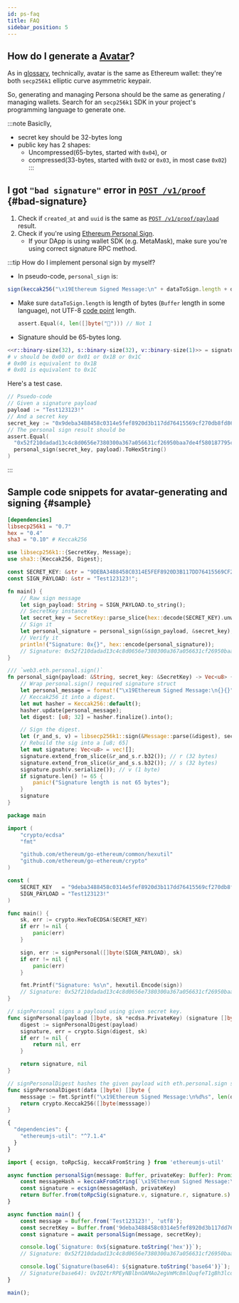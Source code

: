 ```yaml
---
id: ps-faq
title: FAQ
sidebar_position: 5
---
```



## How do I generate a [Avatar](ps-glossary#glossary-avatar)?

As in [glossary](ps-glossary#glossary-avatar), technically, avatar
is the same as Ethereum wallet: they're both `secp256k1` elliptic
curve asymmetric keypair.

So, generating and managing Persona should be the same as generating /
managing wallets. Search for an `secp256k1` SDK in your project's
programming language to generate one.

:::note
Basiclly,

- secret key should be 32-bytes long
- public key has 2 shapes:
  - Uncompressed(65-bytes, started with `0x04`), or
  - compressed(33-bytes, started with `0x02` or `0x03`, in most case `0x02`)
:::

## I got `"bad signature"` error in [`POST /v1/proof`](/rest-api/proofservice-api#proof-add) {#bad-signature}

1. Check if `created_at` and `uuid` is the same as [`POST /v1/proof/payload`](/rest-api/proofservice-api#proof-payload) result.
2. Check if you're using [Ethereum Personal Sign](https://github.com/ChainSafe/web3.js/blob/1.x/docs/web3-eth-personal.rst#sign).
   - If your DApp is using wallet SDK (e.g. MetaMask), make sure
     you're using correct signature RPC method.

:::tip How do I implement personal sign by myself?
- In pseudo-code, `personal_sign` is:
```javascript
sign(keccak256("\x19Ethereum Signed Message:\n" + dataToSign.length + dataToSign)))
```
- Make sure `dataToSign.length` is length of bytes (`Buffer`
  length in some language), not UTF-8 [code
  point](https://en.wikipedia.org/wiki/Code_point) length.
  ```go
  assert.Equal(4, len([]byte("🐎"))) // Not 1
  ```
- Signature should be 65-bytes long.

```elixir
<<r::binary-size(32), s::binary-size(32), v::binary-size(1)>> = signature_binary
# v should be 0x00 or 0x01 or 0x1B or 0x1C
# 0x00 is equivalent to 0x1B
# 0x01 is equivalent to 0x1C
```

Here's a test case.

```go
// Psuedo-code
// Given a signature payload
payload := "Test123123!"
// And a secret key
secret_key := "0x9deba3488458c0314e5fef8920d3b117dd76415569cf270db8fd864896c02732"
// The personal sign result should be
assert.Equal(
  "0x52f210dadad13c4c8d0656e7380300a367a056631cf26950baa7de4f580187795c76b5fc94de5bd0b8af4d5df432687d900402cba86a12570af56be35ba8d56401",
  personal_sign(secret_key, payload).ToHexString()
)
```
:::

## Sample code snippets for avatar-generating and signing {#sample}

<Tabs>
  <TabItem value="rust" label="Rust" default>

```toml title="Cargo.toml"
[dependencies]
libsecp256k1 = "0.7"
hex = "0.4"
sha3 = "0.10" # Keccak256
```

```rust title="src/main.rs"
use libsecp256k1::{SecretKey, Message};
use sha3::{Keccak256, Digest};

const SECRET_KEY: &str = "9DEBA3488458C0314E5FEF8920D3B117DD76415569CF270DB8FD864896C02732";
const SIGN_PAYLOAD: &str = "Test123123!";

fn main() {
    // Raw sign message
    let sign_payload: String = SIGN_PAYLOAD.to_string();
    // SecretKey instance
    let secret_key = SecretKey::parse_slice(hex::decode(SECRET_KEY).unwrap().as_slice()).unwrap();
    // Sign it
    let personal_signature = personal_sign(&sign_payload, &secret_key);
    // Verify it
    println!("Signature: 0x{}", hex::encode(personal_signature));
    // Signature: 0x52f210dadad13c4c8d0656e7380300a367a056631cf26950baa7de4f580187795c76b5fc94de5bd0b8af4d5df432687d900402cba86a12570af56be35ba8d56401
}

/// `web3.eth.personal.sign()`
fn personal_sign(payload: &String, secret_key: &SecretKey) -> Vec<u8> {
    // Wrap personal.sign() required signature struct
    let personal_message = format!("\x19Ethereum Signed Message:\n{}{}", payload.len(), payload);
    // Keccak256 it into a digest.
    let mut hasher = Keccak256::default();
    hasher.update(personal_message);
    let digest: [u8; 32] = hasher.finalize().into();

    // Sign the digest.
    let (r_and_s, v) = libsecp256k1::sign(&Message::parse(&digest), secret_key);
    // Rebuild the sig into a [u8; 65]
    let mut signature: Vec<u8> = vec![];
    signature.extend_from_slice(&r_and_s.r.b32()); // r (32 bytes)
    signature.extend_from_slice(&r_and_s.s.b32()); // s (32 bytes)
    signature.push(v.serialize()); // v (1 byte)
    if signature.len() != 65 {
        panic!("Signature length is not 65 bytes");
    }
    signature
}
```

  </TabItem>
  <TabItem value="go" label="Go">

```go title="cmd/playground.go"
package main

import (
	"crypto/ecdsa"
	"fmt"

	"github.com/ethereum/go-ethereum/common/hexutil"
	"github.com/ethereum/go-ethereum/crypto"
)

const (
	SECRET_KEY   = "9deba3488458c0314e5fef8920d3b117dd76415569cf270db8fd864896c02732"
	SIGN_PAYLOAD = "Test123123!"
)

func main() {
	sk, err := crypto.HexToECDSA(SECRET_KEY)
	if err != nil {
		panic(err)
	}

	sign, err := signPersonal([]byte(SIGN_PAYLOAD), sk)
	if err != nil {
		panic(err)
	}

	fmt.Printf("Signature: %s\n", hexutil.Encode(sign))
	// Signature: 0x52f210dadad13c4c8d0656e7380300a367a056631cf26950baa7de4f580187795c76b5fc94de5bd0b8af4d5df432687d900402cba86a12570af56be35ba8d56401
}

// signPersonal signs a payload using given secret key.
func signPersonal(payload []byte, sk *ecdsa.PrivateKey) (signature []byte, err error) {
	digest := signPersonalDigest(payload)
	signature, err = crypto.Sign(digest, sk)
	if err != nil {
		return nil, err
	}

	return signature, nil
}

// signPersonalDigest hashes the given payload with eth.personal.sign struct.
func signPersonalDigest(data []byte) []byte {
	messsage := fmt.Sprintf("\x19Ethereum Signed Message:\n%d%s", len(data), data)
	return crypto.Keccak256([]byte(messsage))
}
```

  </TabItem>

  <TabItem value="javascript" label="JavaScript">

```js title="package.json"
{
  "dependencies": {
    "ethereumjs-util": "^7.1.4"
  }
}
```

```typescript title="index.ts"
import { ecsign, toRpcSig, keccakFromString } from 'ethereumjs-util'

async function personalSign(message: Buffer, privateKey: Buffer): Promise<Buffer> {
    const messageHash = keccakFromString(`\x19Ethereum Signed Message:\n${message.length}${message}`, 256)
    const signature = ecsign(messageHash, privateKey)
    return Buffer.from(toRpcSig(signature.v, signature.r, signature.s).slice(2), 'hex')
}

async function main() {
    const message = Buffer.from('Test123123!', 'utf8');
    const secretKey = Buffer.from('9deba3488458c0314e5fef8920d3b117dd76415569cf270db8fd864896c02732', 'hex');
    const signature = await personalSign(message, secretKey);

    console.log(`Signature: 0x${signature.toString('hex')}`);
    // Signature: 0x52f210dadad13c4c8d0656e7380300a367a056631cf26950baa7de4f580187795c76b5fc94de5bd0b8af4d5df432687d900402cba86a12570af56be35ba8d5641c

    console.log(`Signature(base64): ${signature.toString('base64')}`);
    // Signature(base64): UvIQ2trRPEyNBlbnOAMAo2egVmMc8mlQuqfeT1gBh3lcdrX8lN5b0LivTV30Mmh9kAQCy6hqElcK9WvjW6jVZBw=
}

main();
```

  </TabItem>
</Tabs>
